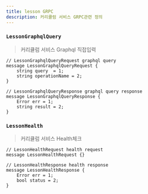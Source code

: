 ```yaml
---
title: lesson GRPC
description: 커리큘럼 서비스 GRPC관련 정의
---
```



### `LessonGraphqlQuery`
> 커리큘럼 서비스 Graphql 직접입력 

```js:title=LessonGraphqlQueryRequest
// LessonGraphqlQueryRequest graphql query
message LessonGraphqlQueryRequest {
    string query  = 1;
    string operationName = 2;
}
```

```js:title=LessonGraphqlQueryResponse
// LessonGraphqlQueryResponse graphql query response
message LessonGraphqlQueryResponse {
    Error err = 1;
    string result = 2;
}
```


### `LessonHealth`
> 커리큘럼 서비스 Health체크 

```js:title=LessonHealthRequest
// LessonHealthRequest health request 
message LessonHealthRequest {}

```

```js:title=LessonHealthResponse
// LessonHealthResponse health response
message LessonHealthResponse {
    Error err = 1;
    bool status = 2;
}
```